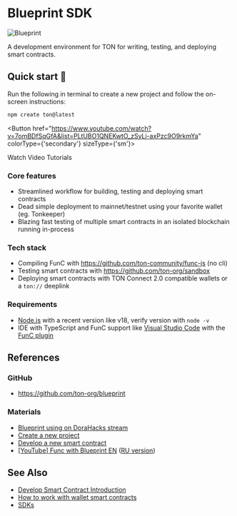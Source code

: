 

# Blueprint SDK

![Blueprint](/img/blueprint/logo.svg)

A development environment for TON for writing, testing, and deploying smart contracts.

## Quick start 🚀

Run the following in terminal to create a new project and follow the on-screen instructions:

```bash
npm create ton@latest
```


<Button href="https://www.youtube.com/watch?v=7omBDfSqGfA&list=PLtUBO1QNEKwtO_zSyLj-axPzc9O9rkmYa" colorType={'secondary'} sizeType={'sm'}>

Watch Video Tutorials

</Button>


### Core features

- Streamlined workflow for building, testing and deploying smart contracts
- Dead simple deployment to mainnet/testnet using your favorite wallet (eg. Tonkeeper)
- Blazing fast testing of multiple smart contracts in an isolated blockchain running in-process

### Tech stack
- Compiling FunC with https://github.com/ton-community/func-js (no cli)
- Testing smart contracts with https://github.com/ton-org/sandbox
- Deploying smart contracts with TON Connect 2.0 compatible wallets or a `ton://` deeplink

### Requirements

- [Node.js](https://nodejs.org/) with a recent version like v18, verify version with `node -v`
- IDE with TypeScript and FunC support like [Visual Studio Code](https://code.visualstudio.com/) with the [FunC plugin](https://marketplace.visualstudio.com/items?itemName=tonwhales.func-vscode)

## References

### GitHub

- https://github.com/ton-org/blueprint

### Materials

- [Blueprint using on DoraHacks stream](https://www.youtube.com/watch?v=5ROXVM-Fojo)
- [Create a new project](https://github.com/ton-org/blueprint#create-a-new-project)
- [Develop a new smart contract](https://github.com/ton-org/blueprint#develop-a-new-contract)
- [[YouTube] Func with Blueprint EN](https://www.youtube.com/watch?v=7omBDfSqGfA&list=PLtUBO1QNEKwtO_zSyLj-axPzc9O9rkmYa) ([RU version](https://youtube.com/playlist?list=PLyDBPwv9EPsA5vcUM2vzjQOomf264IdUZ))


## See Also

* [Develop Smart Contract Introduction](/v3/documentation/smart-contracts/overview)
* [How to work with wallet smart contracts](/v3/guidelines/smart-contracts/howto/wallet)
* [SDKs](/v3/guidelines/dapps/apis-sdks/sdk)

